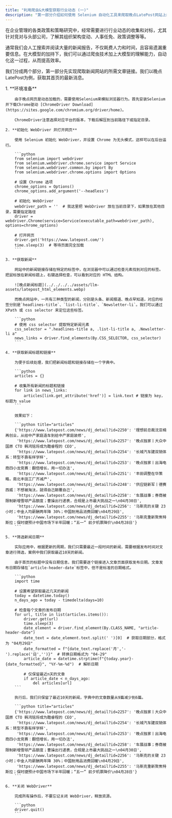 ```yaml
---
title: "利用爬虫&大模型获取行业动态 (一)"
description: "第一部分介绍如何使用 Selenium 自动化工具来爬取晚点LatePost网站上的最新新闻文章链接。"
---
```


在企业管理的各类政策和策略研究中，经常需要进行行业动态的收集和对标，尤其针对竞对与头部公司，了解其组织架构变动、人事任免、政策调整等等。

通常我们会人工搜索并阅读大量的新闻报告，不仅耗费人力和时间，且容易遗漏重要信息。在大模型的加持下，我们可以通过爬虫技术加上大模型的理解能力，自动化这一过程，从而提高效率。

我们分成两个部分，第一部分先实现爬取新闻网站的所需文章链接。我们以晚点LatePost为例，获取其首页的最新消息。


<Steps>
    1. **环境准备**

        由于晚点网页是动态加载的，需要使用Selenium来模拟浏览器行为。首先安装Selenium并下载Chrome驱动 [ChromeDriver Download](https://sites.google.com/chromium.org/driver/home)。

        ChromeDriver注意选择对应平台的版本，下载后解压到当前路径下或指定目录。

    2. **初始化 WebDriver 并打开网页**

        使用 Selenium 初始化 WebDriver，并设置 Chrome 为无头模式，这样可以在后台运行。

        ```python
        from selenium import webdriver
        from selenium.webdriver.chrome.service import Service
        from selenium.webdriver.common.by import By
        from selenium.webdriver.chrome.options import Options

        # 设置 Chrome 选项
        chrome_options = Options()
        chrome_options.add_argument('--headless')

        # 初始化 WebDriver
        webdriver_path = ''  # 我这里把 WebDriver 放在当前目录下，如果放在其他目录，需要指定路径
        driver = webdriver.Chrome(service=Service(executable_path=webdriver_path), options=chrome_options)

        # 打开网页
        driver.get('https://www.latepost.com/')
        time.sleep(3)  # 等待页面完全加载
        ```

    3. **获取新闻**

        网站中的新闻链接存储在特定的标签中，在浏览器中可以通过检查元素找到对应的标签。把鼠标放在新闻标题上，右键选择检查，可以看到对应的 HTML 结构。

        ![晚点新闻标题](../../../../assets/llm-assets/latepost_html_elements.webp)

        而晚点网站中，一共有三种类型的新闻，分别是头条、新闻报道、晚点早知道，对应的标签分别是`headlines-title`、`list-li-title`、`Newsletter-li`。我们可以通过 XPath 或 css selector 来定位这些标签。

        ```python
        # 使用 css selector 提取特定新闻元素
        css_selector = ".headlines-title a, .list-li-title a, .Newsletter-li a"
        news_links = driver.find_elements(By.CSS_SELECTOR, css_selector)
        ```

    4. **获取新闻标题和链接**

        为便于后续处理，我们把新闻标题和链接存储在一个字典中。

        ```python
        articles = {}

        # 收集所有新闻的标题和链接
        for link in news_links:
            articles[link.get_attribute('href')] = link.text # 链接为 key，标题为 value
        ```

        效果如下：

        ```python title="articles"
        {'https://www.latepost.com/news/dj_detail?id=2250': '理想前总裁沈亚楠再创业，从给中产家庭造车到给中产家庭装修',
         'https://www.latepost.com/news/dj_detail?id=2257': '晚点独家丨大众中国原 CTO 韩鸿铭将成为酷睿程的 CEO',
         'https://www.latepost.com/news/dj_detail?id=2254': '长城汽车建双销体系：转型不靠有样学样',
         'https://www.latepost.com/news/dj_detail?id=2253': '晚点独家丨出海电商四小龙竞赛：翻倍增长，用一切办法',
         'https://www.latepost.com/news/dj_detail?id=2251': '丰田调整在华策略，南北丰田工厂齐减产',
         'https://www.latepost.com/news/dj_detail?id=2248': '供应链新军丨德赛西威：不想被淘汰，就得自己颠覆自己',
         'https://www.latepost.com/news/dj_detail?id=2258': '车展战事；券商被限制新增雪球产品额度；曹操出行递表，合规是上市最大挑战之一\n04月30日',
         'https://www.latepost.com/news/dj_detail?id=2256': '马斯克的关键 23 小时；中金人均薪酬两年降 30%；中国耐用品消费回暖\n04月29日',
         'https://www.latepost.com/news/dj_detail?id=2255': '马斯克重新聚焦特斯拉；保时捷预计中国市场下半年回暖；“五一” 前夕机票降价\n04月28日'}
        ```

    5. **筛选新闻日期**

        实际应用中，根据更新的周期，我们只需要最近一段时间的新闻，需要根据发布时间对文章进行筛选，案例中我们获取最近10天的新闻。

        由于首页的标题中没有日期信息，我们需要逐个链接进入文章页面获取发布日期。文章发布日期存储在`article-header-date`标签中，但不是标准的日期格式。

        ```python
        import time

        # 设置希望获取最近几天的新闻
        today = datetime.today()
        n_days_ago = today - timedelta(days=10)

        # 检查每个文章的发布日期
        for url, title in list(articles.items()):
            driver.get(url)
            time.sleep(3)
            date_element = driver.find_element(By.CLASS_NAME, "article-header-date")
            date_text = date_element.text.split(' ')[0]  # 获取日期部分，格式为 "04月29日"
            date_formatted = f"{date_text.replace('月','-').replace('日','')}"  # 转换日期格式为 "04-29"
            article_date = datetime.strptime(f"{today.year}-{date_formatted}", "%Y-%m-%d")  # 解析日期

            # 仅保留最近n天的文章
            if article_date < n_days_ago:
                del articles[url]
        ```

        执行后，我们只保留了最近10天的新闻，字典中的文章数量从9篇减少到6篇。

        ```python title="articles"
        {'https://www.latepost.com/news/dj_detail?id=2257': '晚点独家丨大众中国原 CTO 韩鸿铭将成为酷睿程的 CEO',
         'https://www.latepost.com/news/dj_detail?id=2254': '长城汽车建双销体系：转型不靠有样学样',
         'https://www.latepost.com/news/dj_detail?id=2253': '晚点独家丨出海电商四小龙竞赛：翻倍增长，用一切办法',
         'https://www.latepost.com/news/dj_detail?id=2258': '车展战事；券商被限制新增雪球产品额度；曹操出行递表，合规是上市最大挑战之一\n04月30日',
         'https://www.latepost.com/news/dj_detail?id=2256': '马斯克的关键 23 小时；中金人均薪酬两年降 30%；中国耐用品消费回暖\n04月29日',
         'https://www.latepost.com/news/dj_detail?id=2255': '马斯克重新聚焦特斯拉；保时捷预计中国市场下半年回暖；“五一” 前夕机票降价\n04月28日'}
        ```

    6. **关闭 WebDriver**

        完成所有操作后，不要忘记关闭 WebDriver，释放资源。

        ```python
        driver.quit()
        ```
</Steps>